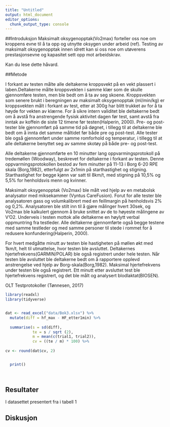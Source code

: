 ```yaml
---
title: "Untitled"
output: html_document
editor_options: 
  chunk_output_type: console
---
```



##Introduksjon 
Maksimalt oksygenopptak(Vo2max) forteller oss noe om kroppens evne til å ta opp og utnytte oksygen under arbeid (ref). Testing av maksimalt oksygenopptak innen idrett kan si oss noe om utøverens prestasjonsevne og kapasitet sett opp mot arbeidskrav. 

Kan du lese dette håvard. 

##Metode 

I forkant av testen målte alle deltakerne kroppsvekt på en vekt plassert i laben.Deltakerne
målte kroppsvekten i samme klær som de skulle gjennomføre testen, men ble bedt om å ta av seg
skoene. Kroppsvekten som senere brukt i beregningen av maksimalt oksygenopptak (ml/min/kg) er
kroppsvekten målt i forkant av test, etter at 300g har blitt trukket av for å ta høyde for
vekten av klærne. For å sikre intern validitet ble deltakerne bedt om å avstå fra anstrengende
fysisk aktivitet dagen før test, samt avstå fra inntak av koffein de siste 12 timene før
testen(Halperin, 2000). Pre- og post-tester ble gjennomført på samme tid på døgnet, i tillegg
til at deltakerne ble bedt om å innta det samme måltidet før både pre og post-test. Alle tester
ble også gjennomført under samme romforhold og temperatur, i tillegg til at alle deltakerne
benyttet seg av samme skotøy på både pre- og post-test. 

Alle deltakerne gjennomførte en 10 minutter lang oppvarmingsprotokoll på tredemøllen (Woodway),
beskrevet for deltakerne i forkant av testen. Denne oppvarmingsprotokollen bestod av fem
minutter på 11-13 i Borg 6-20 RPE skala (Borg,1982), etterfulgt av 2x1min på starthastighet og
stigning. Starthastighet for begge kjønn var satt til 8km/t, med stigning på 10,5% og 5,5% for
henholdsvis menn og kvinner. 

Maksimalt oksygenopptak (Vo2max) ble målt ved hjelp av en metabolsk analysator med miksekammer
(Vyntus CareFusion). Forut for alle tester ble analysatoren gass og volumkalibrert med en
feillmargin på henholdsvis 2% og 0,2%. Analysatoren ble stilt inn til å gjøre målinger hvert
30sek, og Vo2max ble kalkulert gjennom å bruke snittet av de to høyeste målingene av V’O2.
Underveis i testen mottok alle deltakerne en høylytt verbal oppmuntring fra testleder. Alle
deltakerne gjennomførte også begge testene med samme testleder og med samme personer til stede
i rommet for å redusere konfundering(Halperin, 2000). 

For hvert medgåtte minutt av testen ble hastigheten på møllen økt med 1km/t, helt til
utmattelse, hvor testen ble avsluttet. Deltakernes hjertefrekvens(GARMIN/POLAR) ble også
registrert under hele testen. Når testen ble avsluttet ble deltakerne bedt om å rapportere
opplevd anstrengelse ved hjelp av Borg-skala(Borg,1982). Maksimal hjertefrekvens under testen
ble også registrert. Ett minutt etter avsluttet test ble hjertefrekvens registrert, og det ble
målt og analysert blodlaktat(BIOSEN). 

OLT Testprotokoller (Tønnesen, 2017)

```r
library(readxl)
library(tidyverse)


dat <- read_excel("data/Bok3.xlsx") %>%
  mutate(diff = hf_max - HF_etter1min) %>%
  
  summarise(s = sd(diff), 
            te = s / sqrt (2),
            m = mean(c(trial1, trial2)),
            cv = ((te / m) * 100) %>%
              
cv <- round(dat$cv, 2)


  print()
  
  
```

## Resultater 

I datasettet presentert fra i tabell 1

## Diskusjon

